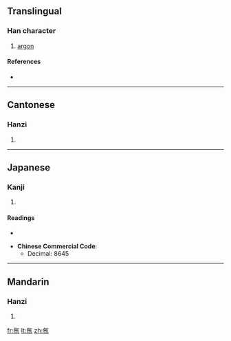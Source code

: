 {{also|氩}}
==Translingual==

===Han character===
{{Han char|rn=84|rad=气|as=08|sn=12|four=8011<sub>7</sub>|canj=人弓一中一 (ONMLM)}}

# [[argon]]

====References====
* {{Han ref|kx=0600.011|dkj=17069|hdz=32013.040|uh=6C2C|ud=27692|bh=B4E3|bd=46307}}

----

==Cantonese==

===Hanzi===
{{yue-hanzi|jyut=|y=a3}}

# {{defn|Cantonese}}

----

==Japanese==

===Kanji===
{{ja-kanji|grade=|rs=气08}}

# {{defn|Japanese}}

====Readings====
* {{ja-readings|on=[[あ]] (a)|kun=}}

* '''Chinese Commercial Code''':
** Decimal: 8645

----

==Mandarin==

===Hanzi===
{{cmn-hanzi|sim=氩|pin=[[yà]] ([[ya4]])|wg=ya<sup>4</sup>}}

# {{defn|Mandarin}}

[[fr:氬]]
[[lt:氬]]
[[zh:氬]]